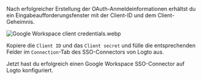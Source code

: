 Nach erfolgreicher Erstellung der OAuth-Anmeldeinformationen erhältst du ein Eingabeaufforderungsfenster mit der Client-ID und dem Client-Geheimnis.

![Google Workspace client credentials.webp](./assets/google_workspace_client_credentials.webp)

Kopiere die `Client ID` und das `Client secret` und fülle die entsprechenden Felder im `Connection`-Tab des SSO-Connectors von Logto aus.

Jetzt hast du erfolgreich einen Google Workspace SSO-Connector auf Logto konfiguriert.

